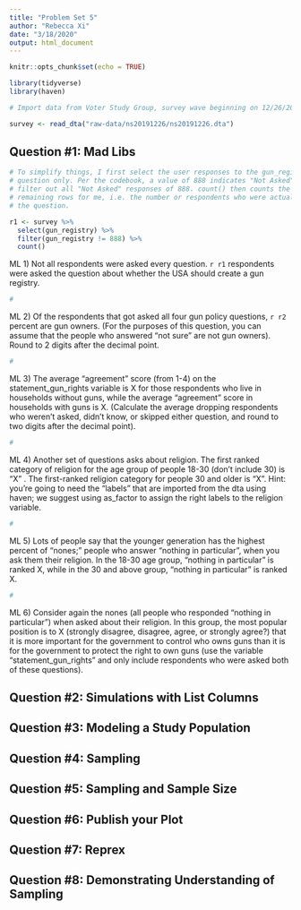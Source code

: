 ```yaml
---
title: "Problem Set 5"
author: "Rebecca Xi"
date: "3/18/2020"
output: html_document
---
```


```r
knitr::opts_chunk$set(echo = TRUE)

library(tidyverse)
library(haven)

# Import data from Voter Study Group, survey wave beginning on 12/26/2019

survey <- read_dta("raw-data/ns20191226/ns20191226.dta")
```


## Question #1: Mad Libs

```r

# To simplify things, I first select the user responses to the gun_registry
# question only. Per the codebook, a value of 888 indicates "Not Asked", so I
# filter out all "Not Asked" responses of 888. count() then counts the number of
# remaining rows for me, i.e. the number or respondents who were actually asked
# the question.

r1 <- survey %>% 
  select(gun_registry) %>%
  filter(gun_registry != 888) %>% 
  count()
```

ML 1) Not all respondents were asked every question. `r r1` respondents were asked the question about whether the USA should create a gun registry.


```r

# 


```

ML 2) Of the respondents that got asked all four gun policy questions, `r r2` percent are gun owners. (For the purposes of this question, you can assume that the people who answered “not sure” are not gun owners). Round to 2 digits after the decimal point.


```r

#


```

ML 3) The average “agreement” score (from 1-4) on the statement_gun_rights variable is X for those respondents who live in households without guns, while the average “agreement” score in households with guns is X. (Calculate the average dropping respondents who weren’t asked, didn’t know, or skipped either question, and round to two digits after the decimal point).


```r

#


```

ML 4) Another set of questions asks about religion. The first ranked category of religion for the age group of people 18-30 (don’t include 30) is “X” . The first-ranked religion category for people 30 and older is “X”. Hint: you’re going to need the “labels” that are imported from the dta using haven; we suggest using as_factor to assign the right labels to the religion variable.


```r

#


```

ML 5) Lots of people say that the younger generation has the highest percent of “nones;” people who answer “nothing in particular”, when you ask them their religion. In the 18-30 age group, “nothing in particular” is ranked X, while in the 30 and above group, “nothing in particular” is ranked X.


```r

#


```

ML 6) Consider again the nones (all people who responded “nothing in particular”) when asked about their religion. In this group, the most popular position is to X (strongly disagree, disagree, agree, or strongly agree?) that it is more important for the government to control who owns guns than it is for the government to protect the right to own guns (use the variable “statement_gun_rights” and only include respondents who were asked both of these questions).



## Question #2: Simulations with List Columns



## Question #3: Modeling a Study Population



## Question #4: Sampling



## Question #5: Sampling and Sample Size



## Question #6: Publish your Plot



## Question #7: Reprex



## Question #8: Demonstrating Understanding of Sampling











